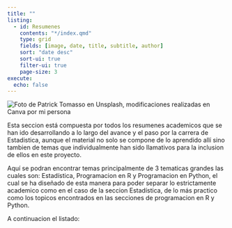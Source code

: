 ```yaml
---
title: ""
listing: 
  - id: Resumenes
    contents: "*/index.qmd"
    type: grid
    fields: [image, date, title, subtitle, author]
    sort: "date desc"
    sort-ui: true
    filter-ui: true
    page-size: 3
execute:
  echo: false
---
```


<img src="2.png" alt="Foto de Patrick Tomasso en Unsplash, modificaciones realizadas en Canva por mi persona" style="max-width:100%;height:auto;">

Esta seccion está compuesta por todos los resumenes academicos que se han ido desarrollando a lo largo del avance y el paso por la carrera de Estadistica, aunque el material no solo se compone de lo aprendido allí sino tambien de temas que individualmente han sido llamativos para la inclusion de ellos en este proyecto. 

Aquí se podran encontrar temas principalmente de 3 tematicas grandes las cuales son: Estadística, Programacion en R y Programacion en Python, el cual se ha diseñado de esta manera para poder separar lo estrictamente academico como en el caso de la seccion Estadística, de lo más practico como los topicos encontrados en las secciones de programacion en R y Python.

A continuacion el listado: 
